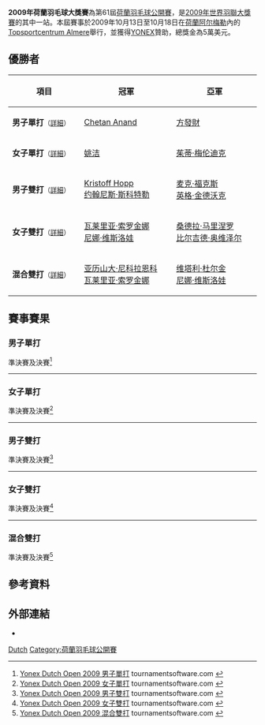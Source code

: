 {{noteTA|G1=Badminton}}
{{infobox badminton event
|name           = 2009年荷蘭羽毛球大獎賽
|image          = 
|size           = 
|caption        =
|dates          = 2009年10月13日－10月18日
|number_edition = 第61屆
|level          = 3B
|prize_money    = 5萬美元
|location       = {{NED}}[[阿尔梅勒|阿尔梅勒]]
|venue          = [[Topsportcentrum_Almere|Topsportcentrum Almere]]
|previous       = 2008年荷蘭羽毛球大獎賽 
|next           = 2010年荷蘭羽毛球大獎賽
}}
'''2009年荷蘭羽毛球大獎賽'''為第61屆[[荷蘭羽毛球公開賽|荷蘭羽毛球公開賽]]，是[[2009年世界羽聯大獎賽|2009年世界羽聯大獎賽]]的其中一站。本屆賽事於2009年10月13日至10月18日在[[荷蘭|荷蘭]][[阿尔梅勒|阿尔梅勒]]內的[[Topsportcentrum_Almere|Topsportcentrum Almere]]舉行，並獲得[[YONEX|YONEX]]贊助，總獎金為5萬美元。

== 優勝者 ==
{| class=wikitable style="font-size:small"
!width="200"|項目
!width="250"|冠軍
!width="250"|亞軍
|-
|'''男子單打'''<small>（[[#男子單打|詳細]]）</small>
|{{flagicon|IND}} [[Chetan_Anand|Chetan Anand]]
|{{flagicon|NED}} [[方發財|方發財]]
|-
|'''女子單打'''<small>（[[#女子單打|詳細]]）</small>
|{{flagicon|NED}} [[姚洁|姚洁]]
|{{flagicon|NED}} [[茱蒂·梅伦迪克|茱蒂·梅伦迪克]]
|-
|'''男子雙打'''<small>（[[#男子雙打|詳細]]）</small>
|{{flagicon|GER}} [[Kristoff_Hopp|Kristoff Hopp]]<br/>{{flagicon|GER}} [[约翰尼斯·斯科特勒|约翰尼斯·斯科特勒]]
|{{flagicon|GER}} [[麦克·福克斯|麦克·福克斯]]<br/>{{flagicon|GER}} [[英格·金德沃克|英格·金德沃克]]
|-
|'''女子雙打'''<small>（[[#女子雙打|詳細]]）</small>
|{{flagicon|RUS}} [[瓦莱里亚·索罗金娜|瓦莱里亚·索罗金娜]]<br/>{{flagicon|RUS}} [[尼娜·维斯洛娃|尼娜·维斯洛娃]]
|{{flagicon|GER}} [[桑德拉·马里涅罗|桑德拉·马里涅罗]]<br/>{{flagicon|GER}} [[比尔吉德·奥维泽尔|比尔吉德·奥维泽尔]]
|-
|'''混合雙打'''<small>（[[#混合雙打|詳細]]）</small>
|{{flagicon|RUS}} [[亚历山大·尼科拉恩科|亚历山大·尼科拉恩科]]<br/>{{flagicon|RUS}} [[瓦莱里亚·索罗金娜|瓦莱里亚·索罗金娜]]
|{{flagicon|RUS}} [[维塔利·杜尔金|维塔利·杜尔金]]<br/>{{flagicon|RUS}} [[尼娜·维斯洛娃|尼娜·维斯洛娃]]
|}

== 賽事賽果 ==
=== 男子單打 ===
;準決賽及決賽<ref name="MS">[http://www.tournamentsoftware.com/sport/draw.aspx?id=D21D1968-0D82-438D-92F9-16E539B19F82&draw=2 Yonex Dutch Open 2009 男子單打] {{Wayback|url=http://www.tournamentsoftware.com/sport/draw.aspx?id=D21D1968-0D82-438D-92F9-16E539B19F82&draw=2 |date=20171004022300 }} tournamentsoftware.com {{en}}</ref>
{{4TeamBracket-Tennis3-v2
| team-width=200
| RD1-seed1=5
| RD1-team1={{flagicon|ENG}} [[拉吉夫·欧斯夫|拉吉夫·欧斯夫]]
| RD1-score1-1=21
| RD1-score1-2='''21
| RD1-score1-3=7
| RD1-seed2=6
| RD1-team2='''{{flagicon|NED}} [[方發財|方發財]]
| RD1-score2-1='''23
| RD1-score2-2=12
| RD1-score2-3='''21

| RD1-seed3=3
| RD1-team3={{flagicon|NED}} [[迪基·帕尔亚玛|迪基·帕尔亚玛]]
| RD1-score3-1=14
| RD1-score3-2=6
| RD1-score3-3=
| RD1-seed4=2
| RD1-team4='''{{flagicon|IND}} [[Chetan_Anand|Chetan Anand]]
| RD1-score4-1='''21
| RD1-score4-2='''21
| RD1-score4-3=

| RD2-seed1=6
| RD2-team1={{flagicon|NED}} [[方發財|方發財]]
| RD2-score1-1=12
| RD2-score1-2=15
| RD2-score1-3=
| RD2-seed2=2
| RD2-team2='''{{flagicon|IND}} [[Chetan_Anand|Chetan Anand]]
| RD2-score2-1='''21
| RD2-score2-2='''21
| RD2-score2-3=
}}
----

=== 女子單打 ===
;準決賽及決賽<ref name="WS">[http://www.tournamentsoftware.com/sport/draw.aspx?id=D21D1968-0D82-438D-92F9-16E539B19F82&draw=5 Yonex Dutch Open 2009 女子單打] tournamentsoftware.com {{en}}</ref>
{{4TeamBracket-Tennis3-v2
| team-width=200
| RD1-seed1=Q
| RD1-team1={{flagicon|POL}} [[奥尔佳·科农|奥尔佳·科农]]
| RD1-score1-1=8
| RD1-score1-2=17
| RD1-score1-3=
| RD1-seed2=4
| RD1-team2='''{{flagicon|NED}} [[姚洁|姚洁]]
| RD1-score2-1='''21
| RD1-score2-2='''21
| RD1-score2-3=

| RD1-seed3=
| RD1-team3={{flagicon|GER}} [[卡罗拉·鲍特|卡罗拉·鲍特]]
| RD1-score3-1=13
| RD1-score3-2=16
| RD1-score3-3=
| RD1-seed4=2
| RD1-team4='''{{flagicon|NED}} [[茱蒂·梅伦迪克|茱蒂·梅伦迪克]]
| RD1-score4-1='''21
| RD1-score4-2='''21
| RD1-score4-3=

| RD2-seed1=4
| RD2-team1='''{{flagicon|NED}} [[姚洁|姚洁]]
| RD2-score1-1='''21
| RD2-score1-2='''21
| RD2-score1-3=
| RD2-seed2=2
| RD2-team2={{flagicon|NED}} [[茱蒂·梅伦迪克|茱蒂·梅伦迪克]]
| RD2-score2-1=11
| RD2-score2-2=12
| RD2-score2-3=
}}
----

=== 男子雙打 ===
;準決賽及決賽<ref name="MD">[http://www.tournamentsoftware.com/sport/draw.aspx?id=D21D1968-0D82-438D-92F9-16E539B19F82&draw=7 Yonex Dutch Open 2009 男子雙打] tournamentsoftware.com {{en}}</ref>
{{4TeamBracket-Tennis3-v2
| team-width=200
| RD1-seed1=6
| RD1-team1='''{{flagicon|GER}} [[Kristoff_Hopp|Kristoff Hopp]]<br/> {{flagicon|GER}} [[约翰尼斯·斯科特勒|约翰尼斯·斯科特勒]]
| RD1-score1-1='''21
| RD1-score1-2='''24
| RD1-score1-3=
| RD1-seed2=8
| RD1-team2={{flagicon|DEN}} [[拉斯马斯·邦德|拉斯马斯·邦德]]<br/> {{flagicon|DEN}} [[Simon_Mollyhus|Simon Mollyhus]]
| RD1-score2-1=19
| RD1-score2-2=22
| RD1-score2-3=

| RD1-seed3=4
| RD1-team3='''{{flagicon|GER}} [[麦克·福克斯|麦克·福克斯]]<br/> {{flagicon|GER}} [[英格·金德沃克|英格·金德沃克]]
| RD1-score3-1='''21
| RD1-score3-2='''21
| RD1-score3-3=
| RD1-seed4=
| RD1-team4={{flagicon|DEN}} [[马德斯·康拉德-彼德森|马德斯·康拉德-彼德森]]<br/> {{flagicon|DEN}} [[马德斯·皮勒尔·科尔丁|马德斯·皮勒尔·科尔丁]]
| RD1-score4-1=18
| RD1-score4-2=17
| RD1-score4-3=

| RD2-seed1=6
| RD2-team1='''{{flagicon|GER}} [[Kristoff_Hopp|Kristoff Hopp]]<br/> {{flagicon|GER}} [[约翰尼斯·斯科特勒|约翰尼斯·斯科特勒]]
| RD2-score1-1='''21
| RD2-score1-2='''21
| RD2-score1-3=
| RD2-seed2=4
| RD2-team2={{flagicon|GER}} [[麦克·福克斯|麦克·福克斯]]<br/> {{flagicon|GER}} [[英格·金德沃克|英格·金德沃克]]
| RD2-score2-1=15
| RD2-score2-2=16
| RD2-score2-3=
}}
----

=== 女子雙打 ===
;準決賽及決賽<ref name="WD">[http://www.tournamentsoftware.com/sport/draw.aspx?id=D21D1968-0D82-438D-92F9-16E539B19F82&draw=8 Yonex Dutch Open 2009 女子雙打] tournamentsoftware.com {{en}}</ref>
{{4TeamBracket-Tennis3-v2
| team-width=200
| RD1-seed1=1
| RD1-team1='''{{flagicon|RUS}} [[瓦莱里亚·索罗金娜|瓦莱里亚·索罗金娜]]<br/> {{flagicon|RUS}} [[尼娜·维斯洛娃|尼娜·维斯洛娃]]
| RD1-score1-1='''21
| RD1-score1-2='''21
| RD1-score1-3=
| RD1-seed2=3
| RD1-team2={{flagicon|DEN}} [[莱恩·丹穆凯尔·克鲁斯|莱恩·丹穆凯尔·克鲁斯]]<br/> {{flagicon|DEN}} [[米尔·舍特-克里斯滕森|米尔·舍特-克里斯滕森]]
| RD1-score2-1=18
| RD1-score2-2=8
| RD1-score2-3=

| RD1-seed3=
| RD1-team3={{flagicon|BUL}} [[佩蒂娅·内德尔奇娃|佩蒂娅·内德尔奇娃]]<br/> {{flagicon|RUS}} [[安娜斯塔西亚·鲁斯基赫|安娜斯塔西亚·鲁斯基赫]]
| RD1-score3-1='''21
| RD1-score3-2=18
| RD1-score3-3=14
| RD1-seed4=
| RD1-team4='''{{flagicon|GER}} [[桑德拉·马里涅罗|桑德拉·马里涅罗]]<br/> {{flagicon|GER}} [[比尔吉德·奥维泽尔|比尔吉德·奥维泽尔]]
| RD1-score4-1=17
| RD1-score4-2='''21
| RD1-score4-3='''21

| RD2-seed1=1
| RD2-team1='''{{flagicon|RUS}} [[瓦莱里亚·索罗金娜|瓦莱里亚·索罗金娜]]<br/> {{flagicon|RUS}} [[尼娜·维斯洛娃|尼娜·维斯洛娃]]
| RD2-score1-1='''21
| RD2-score1-2='''21
| RD2-score1-3=
| RD2-seed2=
| RD2-team2={{flagicon|GER}} [[桑德拉·马里涅罗|桑德拉·马里涅罗]]<br/> {{flagicon|GER}} [[比尔吉德·奥维泽尔|比尔吉德·奥维泽尔]]
| RD2-score2-1=13
| RD2-score2-2=17
| RD2-score2-3=
}}
----

=== 混合雙打 ===
;準決賽及決賽<ref name="XD">[http://www.tournamentsoftware.com/sport/draw.aspx?id=D21D1968-0D82-438D-92F9-16E539B19F82&draw=10 Yonex Dutch Open 2009 混合雙打] tournamentsoftware.com {{en}}</ref>
{{4TeamBracket-Tennis3-v2
| team-width=200
| RD1-seed1=1
| RD1-team1='''{{flagicon|RUS}} [[维塔利·杜尔金|维塔利·杜尔金]]<br/> {{flagicon|RUS}} [[尼娜·维斯洛娃|尼娜·维斯洛娃]]
| RD1-score1-1='''21
| RD1-score1-2='''21
| RD1-score1-3=
| RD1-seed2=
| RD1-team2={{flagicon|JPN}} [[池田信太郎|池田信太郎]]<br/> {{flagicon|JPN}} [[潮田玲子|潮田玲子]]
| RD1-score2-1=18
| RD1-score2-2=14
| RD1-score2-3=

| RD1-seed3=3
| RD1-team3={{flagicon|ENG}} [[克里斯·爱德考克|克里斯·爱德考克]]<br/> {{flagicon|ENG}} [[加布里·怀特|加布里·怀特]]
| RD1-score3-1='''21
| RD1-score3-2=21
| RD1-score3-3=12
| RD1-seed4=6
| RD1-team4='''{{flagicon|RUS}} [[亚历山大·尼科拉恩科|亚历山大·尼科拉恩科]]<br/> {{flagicon|RUS}} [[瓦莱里亚·索罗金娜|瓦莱里亚·索罗金娜]]
| RD1-score4-1=17
| RD1-score4-2='''23
| RD1-score4-3='''21

| RD2-seed1=1
| RD2-team1={{flagicon|RUS}} [[维塔利·杜尔金|维塔利·杜尔金]]<br/> {{flagicon|RUS}} [[尼娜·维斯洛娃|尼娜·维斯洛娃]]
| RD2-score1-1='''21
| RD2-score1-2=16
| RD2-score1-3=12
| RD2-seed2=6
| RD2-team2='''{{flagicon|RUS}} [[亚历山大·尼科拉恩科|亚历山大·尼科拉恩科]]<br/> {{flagicon|RUS}} [[瓦莱里亚·索罗金娜|瓦莱里亚·索罗金娜]]
| RD2-score2-1=13
| RD2-score2-2='''21
| RD2-score2-3='''21
}}

== 參考資料 ==
{{Reflist}}

== 外部連結 ==
*{{official|http://www.yonexdutchopen.nl}}

{{2009年世界羽聯大獎賽}}

[[Category:2009年世界羽聯大獎賽|Dutch]]
[[Category:荷蘭羽毛球公開賽|Category:荷蘭羽毛球公開賽]]